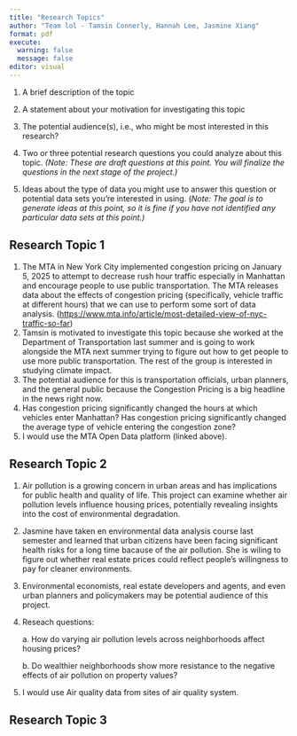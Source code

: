 ```yaml
---
title: "Research Topics"
author: "Team lol - Tamsin Connerly, Hannah Lee, Jasmine Xiang"
format: pdf
execute: 
  warning: false
  message: false
editor: visual
---
```


1.  A brief description of the topic

2.  A statement about your motivation for investigating this topic

3.  The potential audience(s), i.e., who might be most interested in this research?

4.  Two or three potential research questions you could analyze about this topic. *(Note: These are draft questions at this point. You will finalize the questions in the next stage of the project.)*

5.  Ideas about the type of data you might use to answer this question or potential data sets you’re interested in using. (*Note: The goal is to generate ideas at this point, so it is fine if you have not identified any particular data sets at this point.)*

## Research Topic 1

1.  The MTA in New York City implemented congestion pricing on January 5, 2025 to attempt to decrease rush hour traffic especially in Manhattan and encourage people to use public transportation. The MTA releases data about the effects of congestion pricing (specifically, vehicle traffic at different hours) that we can use to perform some sort of data analysis. (<https://www.mta.info/article/most-detailed-view-of-nyc-traffic-so-far>)
2.  Tamsin is motivated to investigate this topic because she worked at the Department of Transportation last summer and is going to work alongside the MTA next summer trying to figure out how to get people to use more public transportation. The rest of the group is interested in studying climate impact.
3.  The potential audience for this is transportation officials, urban planners, and the general public because the Congestion Pricing is a big headline in the news right now.
4.  Has congestion pricing significantly changed the hours at which vehicles enter Manhattan? Has congestion pricing significantly changed the average type of vehicle entering the congestion zone?
5.  I would use the MTA Open Data platform (linked above).

\pagebreak

## Research Topic 2

1.  Air pollution is a growing concern in urban areas and has implications for public health and quality of life. This project can examine whether air pollution levels influence housing prices, potentially revealing insights into the cost of environmental degradation.

2.  Jasmine have taken en environmental data analysis course last semester and learned that urban citizens have been facing significant health risks for a long time bacause of the air pollution. She is wiling to figure out whether real estate prices could reflect people's willingness to pay for cleaner environments.

3.  Environmental economists, real estate developers and agents, and even urban planners and policymakers may be potential audience of this project.

4.  Reseach questions:

    a\. How do varying air pollution levels across neighborhoods affect housing prices?

    b\. Do wealthier neighborhoods show more resistance to the negative effects of air pollution on property values?

5.  I would use Air quality data from sites of air quality system.

\pagebreak

## Research Topic 3
